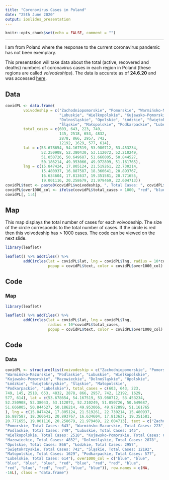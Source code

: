 ```yaml
---
title: "Coronovirus Cases in Poland"
date: "25th June 2020"
output: ioslides_presentation
---
```


```r
knitr::opts_chunk$set(echo = FALSE, comment = "")
```

***
I am from Poland where the response to the current coronavirus pandemic has not been exemplary.

This presentation will take data about the total (active, recovered and deaths) numbers of coronavirus cases in each region in Poland (these regions are called *voivodeships*). The data is accurate as of **24.6.20** and was accessed [here](https://www.arcgis.com/apps/opsdashboard/index.html#/deaceebc69a3412c8b7699e3e025e213).

## Data

```r
covidPL <- data.frame(
        voivodeship = c("Zachodniopomorskie", "Pomorskie", "Warmińsko-Mazurskie", "Podlaskie",
                        "Lubuskie", "Wielkopolskie", "Kujawsko-Pomorskie", "Mazowieckie",
                        "Dolnośląskie", "Opolskie", "Łódzkie", "Świętokrzyskie",
                        "Śląskie", "Małopolskie", "Podkarpackie", "Lubelskie"),
        total_cases = c(603, 643, 223, 749,
                        145, 2518, 653, 4832,
                        2878, 866, 2957, 742,
                        12192, 1629, 577, 614),
        lat = c(53.678654, 54.167519, 53.980712, 53.453234,
                52.250908, 52.380430, 53.112072, 52.210249,
                51.050726, 50.649687, 51.666005, 50.844527,
                50.186214, 49.953066, 49.972899, 51.161765),
        lng = c(15.847424, 17.805124, 21.519261, 22.730214,
                15.480937, 16.887587, 18.360641, 20.893767,
                16.634604, 17.813637, 19.351581, 20.771655,
                19.001116, 20.258679, 21.979469, 22.604713))
covidPL$text <- paste0(covidPL$voivodeship, ", Total Cases: ", covidPL$total_cases)
covidPL$over1000_col <- ifelse(covidPL$total_cases > 1000, "red", "blue")
covidPL[, 1:4]
```

## Map

This map displays the total number of cases for each voivodeship. The size of the circle corresponds to the total number of cases. If the circle is red then this voivodeship has > 1000 cases. The code can be viewed on the next slide.

```r
library(leaflet)

leaflet() %>% addTiles() %>%
        addCircles(lat = covidPL$lat, lng = covidPL$lng, radius = 10*covidPL$total_cases,
                   popup = covidPL$text, color = covidPL$over1000_col)
```

## Code

### Map
```r
library(leaflet)

leaflet() %>% addTiles() %>%
        addCircles(lat = covidPL$lat, lng = covidPL$lng,
                   radius = 10*covidPL$total_cases,
                   popup = covidPL$text, color = covidPL$over1000_col)
```

## Code

### Data
```r
covidPL <- structure(list(voivodeship = c("Zachodniopomorskie", "Pomorskie", 
"Warmińsko-Mazurskie", "Podlaskie", "Lubuskie", "Wielkopolskie", 
"Kujawsko-Pomorskie", "Mazowieckie", "Dolnośląskie", "Opolskie", 
"Łódzkie", "Świętokrzyskie", "Śląskie", "Małopolskie", 
"Podkarpackie", "Lubelskie"), total_cases = c(603, 643, 223, 
749, 145, 2518, 653, 4832, 2878, 866, 2957, 742, 12192, 1629, 
577, 614), lat = c(53.678654, 54.167519, 53.980712, 53.453234, 
52.250908, 52.38043, 53.112072, 52.210249, 51.050726, 50.649687, 
51.666005, 50.844527, 50.186214, 49.953066, 49.972899, 51.161765
), lng = c(15.847424, 17.805124, 21.519261, 22.730214, 15.480937, 
16.887587, 18.360641, 20.893767, 16.634604, 17.813637, 19.351581, 
20.771655, 19.001116, 20.258679, 21.979469, 22.604713), text = c("Zachodniopomorskie, Total Cases: 603", 
"Pomorskie, Total Cases: 643", "Warmińsko-Mazurskie, Total Cases: 223", 
"Podlaskie, Total Cases: 749", "Lubuskie, Total Cases: 145", 
"Wielkopolskie, Total Cases: 2518", "Kujawsko-Pomorskie, Total Cases: 653", 
"Mazowieckie, Total Cases: 4832", "Dolnośląskie, Total Cases: 2878", 
"Opolskie, Total Cases: 866", "Łódzkie, Total Cases: 2957", 
"Świętokrzyskie, Total Cases: 742", "Śląskie, Total Cases: 12192", 
"Małopolskie, Total Cases: 1629", "Podkarpackie, Total Cases: 577", 
"Lubelskie, Total Cases: 614"), over1000_col = c("blue", "blue", 
"blue", "blue", "blue", "red", "blue", "red", "red", "blue", 
"red", "blue", "red", "red", "blue", "blue")), row.names = c(NA, 
-16L), class = "data.frame")
```